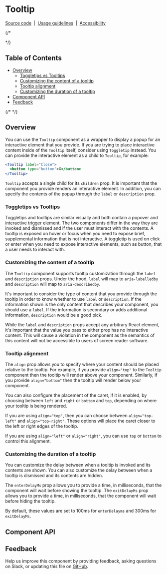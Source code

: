 
# Tooltip

[Source code](https://github.com/carbon-design-system/carbon/tree/main/packages/react/src/components/Tooltip)
&nbsp;|&nbsp;
[Usage guidelines](https://www.carbondesignsystem.com/components/tooltip/usage)
&nbsp;|&nbsp;
[Accessibility](https://www.carbondesignsystem.com/components/tooltip/accessibility)

{/* <!-- START doctoc generated TOC please keep comment here to allow auto update -->
<!-- DON'T EDIT THIS SECTION, INSTEAD RE-RUN doctoc TO UPDATE --> */}

## Table of Contents

- [Overview](#overview)
  - [Toggletips vs Tooltips](#toggletips-vs-tooltips)
  - [Customizing the content of a tooltip](#customizing-the-content-of-a-tooltip)
  - [Tooltip alignment](#tooltip-alignment)
  - [Customizing the duration of a tooltip](#customizing-the-duration-of-a-tooltip)
- [Component API](#component-api)
- [Feedback](#feedback)

{/* <!-- END doctoc generated TOC please keep comment here to allow auto update --> */}

## Overview

You can use the `Tooltip` component as a wrapper to display a popup for an
interactive element that you provide. If you are trying to place interactive
content inside of the `Tooltip` itself, consider using `Toggletip` instead. You
can provide the interactive element as a child to `Tooltip`, for example:

```jsx
<Tooltip label="Close">
  <button type="button">X</button>
</Tooltip>
```

`Tooltip` accepts a single child for its `children` prop. It is important that
the component you provide renders an interactive element. In addition, you can
specify the contents of the popup through the `label` or `description` prop.

<Canvas>
  <Story id="components-tooltip--default" />
</Canvas>

### Toggletips vs Tooltips

Toggletips and tooltips are similar visually and both contain a popover and
interactive trigger element. The two components differ in the way they are
invoked and dismissed and if the user must interact with the contents. A tooltip
is exposed on hover or focus when you need to expose brief, supplemental
information that is not interactive. A toggletip is used on click or enter when
you need to expose interactive elements, such as button, that a user needs to
interact with.

### Customizing the content of a tooltip

The `Tooltip` component supports tooltip customization through the `label` and
`description` props. Under the hood, `label` will map to `aria-labelledby` and
`description` will map to `aria-describedby`.

It's important to consider the type of content that you provide through the
tooltip in order to know whether to use `label` or `description`. If the
information shown is the only content that describes your component, you should
use a `label`. If the information is secondary or adds additional information,
`description` would be a good pick.

While the `label` and `description` props accept any arbitrary React element,
it's important that the value you pass to either prop has no interactive
content. This will cause a violation in the component as the semantics of this
content will not be accessible to users of screen reader software.

### Tooltip alignment

The `align` prop allows you to specify where your content should be placed
relative to the tooltip. For example, if you provide `align="top"` to the
`Tooltip` component then the tooltip will render above your component.
Similarly, if you provide `align="bottom"` then the tooltip will render below
your component.

<Canvas>
  <Story id="components-tooltip--alignment" />
</Canvas>

You can also configure the placement of the caret, if it is enabled, by choosing
between `left` and `right` or `bottom` and `top`, depending on where your
tooltip is being rendered.

If you are using `align="top"`, then you can choose between `align="top-left"`
and `align="top-right"`. These options will place the caret closer to the left
or right edges of the tooltip.

If you are using `align="left"` or `align="right"`, you can use `top` or
`bottom` to control this alignment.

### Customizing the duration of a tooltip

You can customize the delay between when a tooltip is invoked and its contents
are shown. You can also customize the delay between when a tooltip is dismissed
and its contents are hidden.

<Canvas>
  <Story id="components-tooltip--duration" />
</Canvas>

The `enterDelayMs` prop allows you to provide a time, in milliseconds, that the
component will wait before showing the tooltip. The `exitDelayMs` prop allows
you to provide a time, in milliseconds, that the component will wait before
hiding the tooltip.

By default, these values are set to 100ms for `enterDelayms` and 300ms for
`exitDelayMs`.

## Component API

<ArgsTable />

## Feedback

Help us improve this component by providing feedback, asking questions on Slack,
or updating this file on
[GitHub](https://github.com/carbon-design-system/carbon/edit/main/packages/react/src/components/Tooltip/Tooltip.mdx).
